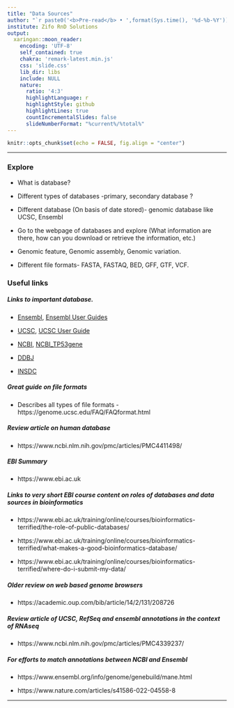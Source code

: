 ---
title: "Data Sources"
author: "`r paste0('<b>Pre-read</b> • ',format(Sys.time(), '%d-%b-%Y'))`"
institute: Zifo RnD Solutions
output:
  xaringan::moon_reader:
    encoding: 'UTF-8'
    self_contained: true
    chakra: 'remark-latest.min.js'
    css: 'slide.css'
    lib_dir: libs
    include: NULL
    nature:
      ratio: '4:3'
      highlightLanguage: r
      highlightStyle: github
      highlightLines: true
      countIncrementalSlides: false
      slideNumberFormat: "%current%/%total%"
---

<!--------------- Only edit title, subtitle & author above this --------------->

```{r}
knitr::opts_chunk$set(echo = FALSE, fig.align = "center")
```

---

### Explore

   * What is database? 
  
   * Different types of databases -primary, secondary database ?
  
   * Different database (On basis of date stored)- genomic database like UCSC, Ensembl 
   
   * Go to the webpage of databases and explore (What information are there, how can you download or retrieve the information, etc.)
   
   * Genomic feature, Genomic assembly, Genomic variation.
   
   * Different file formats- FASTA, FASTAQ, BED, GFF, GTF, VCF.
   
### Useful links

##### Links to important database.

   * [Ensembl](https://www.ensembl.org/index.html), [Ensembl User Guides](https://www.ensembl.org/info/website/tutorials/index.html)
   
   * [UCSC](https://genome.ucsc.edu/), [UCSC User Guide](https://genome.ucsc.edu/goldenPath/help/hgTracksHelp.html)
   
   * [NCBI](https://www.ncbi.nlm.nih.gov), [NCBI_TP53gene](https://www.ncbi.nlm.nih.gov/gene/7157)
   
   * [DDBJ](https://www.ddbj.nig.ac.jp/index-e.html)
   
   * [INSDC](https://www.insdc.org (to explore))
   
##### Great guide on file formats
  
   * Describes all types of file formats - https://genome.ucsc.edu/FAQ/FAQformat.html
   
##### Review article on human database
   * https://www.ncbi.nlm.nih.gov/pmc/articles/PMC4411498/
   
##### EBI Summary
   
   * https://www.ebi.ac.uk
   
##### Links to very short EBI course content on roles of databases and data sources in bioinformatics
   
   * https://www.ebi.ac.uk/training/online/courses/bioinformatics-terrified/the-role-of-public-databases/
   
   * https://www.ebi.ac.uk/training/online/courses/bioinformatics-terrified/what-makes-a-good-bioinformatics-database/
   
   * https://www.ebi.ac.uk/training/online/courses/bioinformatics-terrified/where-do-i-submit-my-data/
   
##### Older review on web based genome browsers
  
   * https://academic.oup.com/bib/article/14/2/131/208726 
   
##### Review article of UCSC, RefSeq and ensembl annotations in the context of RNAseq
  
   * https://www.ncbi.nlm.nih.gov/pmc/articles/PMC4339237/
   
##### For efforts to match annotations between NCBI and Ensembl
  
   * https://www.ensembl.org/info/genome/genebuild/mane.html
   
   * https://www.nature.com/articles/s41586-022-04558-8
   
---